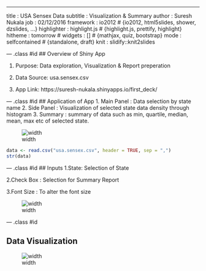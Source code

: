 ---
title       : USA Sensex Data 
subtitle    : Visualization & Summary
author      : Suresh Nukala
job         : 02/12/2016
framework   : io2012        # {io2012, html5slides, shower, dzslides, ...}
highlighter : highlight.js  # {highlight.js, prettify, highlight}
hitheme     : tomorrow      # 
widgets     : []            # {mathjax, quiz, bootstrap}
mode        : selfcontained # {standalone, draft}
knit        : slidify::knit2slides

--- .class #id 
## Overview of Shiny App

1. Purpose:     Data exploration, Visualization & Report preperation

2. Data Source: usa.sensex.csv

3. App Link:    https://suresh-nukala.shinyapps.io/first_deck/

--- .class #id
## Application of App
1. Main Panel : Data selection by state name
2. Side Panel : Visualization of selected state data density through histogram 
3. Summary    : summary of data such as min, quartile, median, mean, max etc of selected state. 

![width](APP_snapshot.PNG)

```{r,fig.width=5, fig.height=4, fig.align='center'}
data <- read.csv("usa.sensex.csv", header = TRUE, sep = ",")
str(data)
```

--- .class #id
## Inputs
1.State: Selection of State

2.Check Box : Selection for Summary Report

3.Font Size : To alter the font size

![width](APP_snapshot_Input.PNG)


--- .class #id

## Data Visualization


![width](APP_snapshot_Result.PNG)

